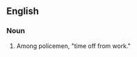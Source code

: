 {{also|fifty-six}}
==English==

===Noun===
{{en-noun|head=[[fifty]] [[six]]|-}}

# {{label|en|US|slang}} Among policemen, "time off from work."